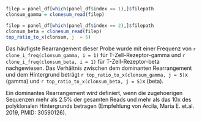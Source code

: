 ```r
filep = panel_df[which(panel_df$index == 1),]$filepath
clonsum_gamma = clonesum_read(filep)

filep = panel_df[which(panel_df$index == 2),]$filepath
clonsum_beta = clonesum_read(filep)
top_ratio_to_x(clonsum, j  = 5)
```


Das häufigste Rearrangement dieser Probe wurde mit einer Frequenz von 
`r clone_i_freq(clonsum_gamma, i = 1)` für T-Zell-Rezeptor-gamma und `r clone_i_freq(clonsum_beta, i = 1)` für T-Zell-Rezeptor-beta nachgewiesen. Das Verhältnis zwischen dem dominanten Rearrangement und dem Hintergrund beträgt `r top_ratio_to_x(clonsum_gamma, j = 5)`x (gamma) und `r top_ratio_to_x(clonsum_beta, j = 5)`x (beta). 

Ein dominantes Rearrangement wird definiert, wenn die zugehoerigen Sequenzen mehr als 2.5% der gesamten Reads und mehr als das 10x des polyklonalen Hintergrunds betragen (Empfehlung von Arcila, Maria E. et.al. 2019, PMID: 30590126).

<br>

